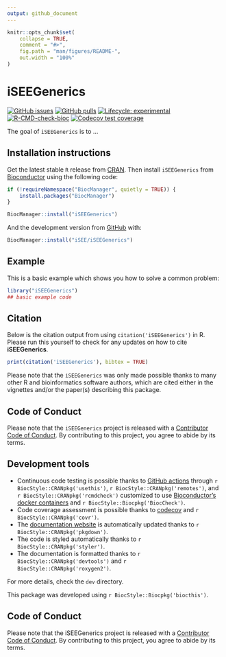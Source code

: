 ```yaml
---
output: github_document
---
```


<!-- README.md is generated from README.Rmd. Please edit that file -->

```r
knitr::opts_chunk$set(
    collapse = TRUE,
    comment = "#>",
    fig.path = "man/figures/README-",
    out.width = "100%"
)
```

# iSEEGenerics

<!-- badges: start -->
[![GitHub issues](https://img.shields.io/github/issues/iSEE/iSEEGenerics)](https://github.com/iSEE/iSEEGenerics/issues)
[![GitHub pulls](https://img.shields.io/github/issues-pr/iSEE/iSEEGenerics)](https://github.com/iSEE/iSEEGenerics/pulls)
[![Lifecycle: experimental](https://img.shields.io/badge/lifecycle-experimental-orange.svg)](https://lifecycle.r-lib.org/articles/stages.html#experimental)
[![R-CMD-check-bioc](https://github.com/iSEE/iSEEGenerics/workflows/R-CMD-check-bioc/badge.svg)](https://github.com/iSEE/iSEEGenerics/actions)
[![Codecov test coverage](https://codecov.io/gh/iSEE/iSEEGenerics/branch/main/graph/badge.svg)](https://app.codecov.io/gh/iSEE/iSEEGenerics?branch=main)
<!-- badges: end -->

The goal of `iSEEGenerics` is to ...

## Installation instructions

Get the latest stable `R` release from [CRAN](http://cran.r-project.org/). Then install `iSEEGenerics` from [Bioconductor](http://bioconductor.org/) using the following code:

```r
if (!requireNamespace("BiocManager", quietly = TRUE)) {
    install.packages("BiocManager")
}

BiocManager::install("iSEEGenerics")
```

And the development version from [GitHub](https://github.com/iSEE/iSEEGenerics) with:

```r
BiocManager::install("iSEE/iSEEGenerics")
```

## Example

This is a basic example which shows you how to solve a common problem:

```r
library("iSEEGenerics")
## basic example code
```

## Citation

Below is the citation output from using `citation('iSEEGenerics')` in R. Please
run this yourself to check for any updates on how to cite __iSEEGenerics__.

```r
print(citation('iSEEGenerics'), bibtex = TRUE)
```

Please note that the `iSEEGenerics` was only made possible thanks to many other R and bioinformatics software authors, which are cited either in the vignettes and/or the paper(s) describing this package.

## Code of Conduct

Please note that the `iSEEGenerics` project is released with a [Contributor Code of Conduct](http://bioconductor.org/about/code-of-conduct/). By contributing to this project, you agree to abide by its terms.

## Development tools

* Continuous code testing is possible thanks to [GitHub actions](https://www.tidyverse.org/blog/2020/04/usethis-1-6-0/)  through `r BiocStyle::CRANpkg('usethis')`, `r BiocStyle::CRANpkg('remotes')`, and `r BiocStyle::CRANpkg('rcmdcheck')` customized to use [Bioconductor's docker containers](https://www.bioconductor.org/help/docker/) and `r BiocStyle::Biocpkg('BiocCheck')`.
* Code coverage assessment is possible thanks to [codecov](https://codecov.io/gh) and `r BiocStyle::CRANpkg('covr')`.
* The [documentation website](http://iSEE.github.io/iSEEGenerics) is automatically updated thanks to `r BiocStyle::CRANpkg('pkgdown')`.
* The code is styled automatically thanks to `r BiocStyle::CRANpkg('styler')`.
* The documentation is formatted thanks to `r BiocStyle::CRANpkg('devtools')` and `r BiocStyle::CRANpkg('roxygen2')`.

For more details, check the `dev` directory.

This package was developed using `r BiocStyle::Biocpkg('biocthis')`.

## Code of Conduct

Please note that the iSEEGenerics project is released with a [Contributor Code of Conduct](http://bioconductor.org/about/code-of-conduct/). By contributing to this project, you agree to abide by its terms.
